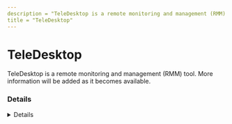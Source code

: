 ```yaml
---
description = "TeleDesktop is a remote monitoring and management (RMM) tool. More information will be added as it becomes available."
title = "TeleDesktop"
---
```




# TeleDesktop

TeleDesktop is a remote monitoring and management (RMM) tool. More information will be added as it becomes available.

### Details
<Details author={""}
         category={""}
         created={""}
         website={""}
         lastModified={"2/14/2024"}
         privileges={""}
         free={ false }
         verification={ false }
/>

#### Installation Paths
<Card code={ ["pstlaunch.exe", "ptdskclient.exe", "ptdskhost.exe"] }/>





### Forensic Artifacts




#### Network Artifacts
<EuiSpacer size="xl"/>
<NetworkArtifactsTable data={ [{"Description": "Known remote domains", "Domains": ["user_managed", "tele-desk.com"], "Ports": []}] }/>




### Detections
- Detects potential network activity of TeleDesktop RMM tool
  - [Sigma Rule](https://github.com/magicsword-io/LOLRMM/blob/main/detections/sigma/teledesktop_network_sigma.yml)
- Detects potential processes activity of TeleDesktop RMM tool
  - [Sigma Rule](https://github.com/magicsword-io/LOLRMM/blob/main/detections/sigma/teledesktop_processes_sigma.yml)

### References
- [http://potomacsoft.com/ - DOA as of 2024](http://potomacsoft.com/ - DOA as of 2024)

